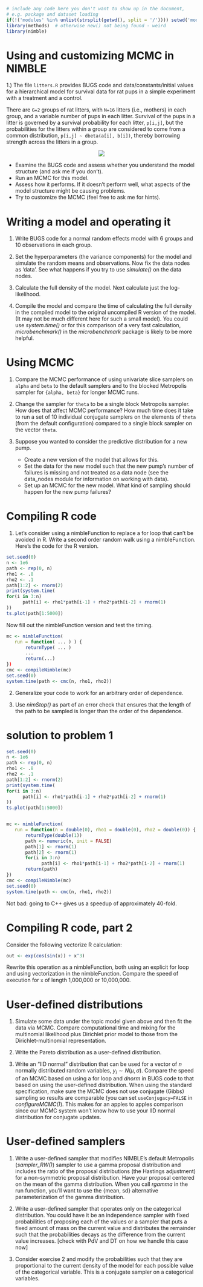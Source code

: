 ```r
# include any code here you don't want to show up in the document,
# e.g. package and dataset loading
if(!('modules' %in% unlist(strsplit(getwd(), split = '/')))) setwd('modules')
library(methods)  # otherwise new() not being found - weird
library(nimble)
```

# Using and customizing MCMC in NIMBLE

1.) The file `litters.R` provides BUGS code and data/constants/initial values for a hierarchical model for survival data for rat pups in a simple experiment with a treatment and a control. 

There are ```G=2``` groups of rat litters, with ```N=16```  litters (i.e., mothers) in each group, and a variable number of pups in each litter. Survival of the pups in a litter is governed by a survival probability for each litter, ```p[i,j]```, but the probabilities for the litters within a group are considered to come from a common distribution, ```p[i,j] ~ dbeta(a[i], b[i])```, thereby borrowing strength across the litters in a group.

<center><img src="figures/littersDAG.jpg"></center>

  - Examine the BUGS code and assess whether you understand the model structure (and ask me if you don't).
  - Run an MCMC for this model. 
  - Assess how it performs. If it doesn't perform well, what aspects of the model structure might be causing problems.  
  - Try to customize the MCMC (feel free to ask me for hints).


# Writing a model and operating it

1) Write BUGS code for a normal random effects model with 6 groups and 10 observations in each group. 

2) Set the hyperparameters (the variance components) for the model and simulate the random means and observations. Now fix the data nodes as 'data'. See what happens if you try to use *simulate()* on the data nodes. 

3) Calculate the full density of the model. Next calculate just the log-likelihood.

4) Compile the model and compare the time of calculating the full density in the compiled model to the original uncompiled R version of the model. (It may not be much different here for such a small model). You could use *system.time()* or for this comparison of a very fast calculation, *microbenchmark()* in the  *microbenchmark* package is likely to be more helpful.

# Using MCMC

1) Compare the MCMC performance of using univariate slice samplers on ```alpha``` and ```beta``` to the default samplers and to the blocked Metropolis sampler for ```{alpha, beta}``` for longer MCMC runs. 

2) Change the sampler for ```theta``` to be a single block Metropolis sampler. How does that affect MCMC performance? How much time does it take to run a set of 10 individual conjugate samplers on the elements of ```theta``` (from the default configuration) compared to a single block sampler on the vector ```theta```. 

3) Suppose you wanted to consider the predictive distribution for a new pump. 
    - Create a new version of the model that allows for this.  
    - Set the data for the new model such that the new pump's number of failures is missing and not treated as a data node (see the data_nodes module for information on working with data).
    - Set up an MCMC for the new model. What kind of sampling should happen for the new pump failures? 

# Compiling R code

1) Let's consider using a nimbleFunction to replace a for loop that can't be avoided in R. Write a second order random walk using a nimbleFunction. Here's the code for the R version. 

```r
set.seed(0)
n <- 1e6
path <- rep(0, n)
rho1 <- .8
rho2 <- .1
path[1:2] <- rnorm(2)
print(system.time(
for(i in 3:n)
      path[i] <- rho1*path[i-1] + rho2*path[i-2] + rnorm(1)
))
ts.plot(path[1:5000])
```

Now fill out the nimbleFunction version and test the timing.

```r
mc <- nimbleFunction(
   run = function( ... ) ) {
       returnType( ... )
       ...
       return(...)
})
cmc <- compileNimble(mc)
set.seed(0)
system.time(path <- cmc(n, rho1, rho2))
```

2) Generalize your code to work for an arbitrary order of dependence.

3) Use *nimStop()* as part of an error check that ensures that the length of the path to be sampled is longer than the order of the dependence. 

# solution to problem 1

```r
set.seed(0)
n <- 1e6
path <- rep(0, n)
rho1 <- .8
rho2 <- .1
path[1:2] <- rnorm(2)
print(system.time(
for(i in 3:n)
      path[i] <- rho1*path[i-1] + rho2*path[i-2] + rnorm(1)
))
ts.plot(path[1:5000])


mc <- nimbleFunction(
   run = function(n = double(0), rho1 = double(0), rho2 = double(0)) {
       returnType(double(1))
       path <- numeric(n, init = FALSE)
       path[1] <- rnorm(1)
       path[2] <- rnorm(1)
       for(i in 3:n) 
             path[i] <- rho1*path[i-1] + rho2*path[i-2] + rnorm(1)
       return(path)
})
cmc <- compileNimble(mc)
set.seed(0)
system.time(path <- cmc(n, rho1, rho2))
```

Not bad: going to C++ gives us a speedup of approximately 40-fold. 

# Compiling R code, part 2

Consider the following vectorize R calculation:

```r
out <- exp(cos(sin(x)) + x^3)
```

Rewrite this operation as a nimbleFunction, both using an explicit for loop and using vectorization in the nimbleFunction. Compare the speed of execution for `x` of length 1,000,000 or 10,000,000. 

# User-defined distributions

1) Simulate some data under the topic model given above and then fit the data via MCMC. Compare computational time and mixing for the multinomial likelihood plus Dirichlet prior model to those from the Dirichlet-multinomial representation.

2) Write the Pareto distribution as a user-defined distribution.

3) Write an "IID normal" distribution that can be used for a vector of $n$ normally distributed random variables, $y_i \sim N(\mu, \sigma)$. Compare the speed of an MCMC based on using a for loop and *dnorm* in BUGS code to that based on using the user-defined distribution. When using the standard specification, make sure the MCMC does not use conjugate (Gibbs) sampling so results are comparable (you can set `useConjugacy=FALSE` in *configureMCMC()*). This makes for an apples to apples comparison since our MCMC system won't know how to use your IID normal distribution for conjugate updates. 

# User-defined samplers

1) Write a user-defined sampler that modifies NIMBLE's default Metropolis (*sampler_RW()*) sampler to use a gamma proposal distribution and includes the ratio of the proposal distributions (the Hastings adjustment) for a non-symmetric proposal distribution. Have your proposal centered on the mean of the gamma distribution. When you call *rgamma* in the run function, you'll want to use the {mean, sd} alternative parameterization of the  gamma distribution.

2) Write a user-defined sampler that operates only on the categorical distribution. You could have it be an independence sampler with fixed probabilities of proposing each of the values or a sampler that puts a fixed amount of mass on the current value and distributes the remainder such that the probabilities decays as the difference from the current value increases. 
[check with PdV and DT on how we handle this case now]

3) Consider exercise 2 and modify the probabilities such that they are proportional to the current density of the model for each possible value of the categorical variable. This is a conjugate sampler on a categorical variables. 
